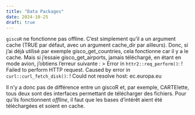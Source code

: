 ```yaml
---
title: "Data Packages"
date: 2024-10-25
draft: true
---
```


`giscoR` ne fonctionne pas offline. C'est simplement qu'il a un argument cache (TRUE par défaut, avec un argument cache_dir par ailleurs). Donc, si j'ai déjà utilisé par exemple gisco_get_countries, cela fonctionne car il y a le cache. Mais si j'essaie gisco_get_airports, jamais téléchargé, en étant en mode avion, j'obtiens l'erreur suivante :
> Error in `httr2::req_perform()`:
! Failed to perform HTTP request.
Caused by error in `curl::curl_fetch_disk()`:
! Could not resolve host: ec.europa.eu

Il n'y a donc pas de différence entre un giscoR et, par exemple, CARTElette, tous deux sont des interfaces permettant de télécharger des fichiers. Pour qu'ils fonctionnent *offline*, il faut que les bases d'intérêt aient été téléchargées et soient en cache.